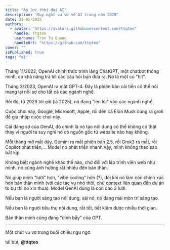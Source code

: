 ```yaml
---
title: "Áp lực thời đại AI"
description: "Suy nghĩ vu vơ về AI trong năm 2025"
date: 31-05-2025
authors:
  - avatar: "https://avatars.githubusercontent.com/ttqteo"
    handle: ttqteo
    username: Tran Tu Quang
    handleUrl: "https://github.com/ttqteo"
cover: ""
isPublished: true
tags: "ai"
---
```


Tháng 11/2022, OpenAI chính thức trình làng ChatGPT, một chatbot thông minh, có khả năng trả lời các câu hỏi bạn đưa ra. Nó là một cú "hit".

Tháng 3/2023, OpenAI ra mắt GPT-4. Đây là phiên bản cải tiến có thể nói mang lại nỗi sợ cho tất cả các ngành nghề.

Rồi đó, từ 2023 tới giờ (là 2025), nó đang "len lỏi" vào các ngành nghề.

Cuộc chơi này, Google, Microsoft, Apple, rồi đến cả Elon Musk cũng ra grok để gia nhập cuộc chơi này.

Cái đáng sợ của GenAI, đó chính là nó tạo nội dung có thể không có thật thay vì người ta suy nghĩ nó có nguồn gốc từ website nào hay không.

Mỗi tháng mở mắt dậy, Gemini ra mắt phiên bản 2.5, rồi Grok3 ra mắt, rồi Copilot phát triển,... Model nó phát triển nhanh vậy, mình không theo sao bắt kịp.

Không biết ngành nghề khác thế nào, chứ đối với lập trình viên web như mình, nó cũng ảnh hưởng rất nhiều đến bản thân.

Nó giúp mình "lười" hơn, "vibe coding" hơn (?), đôi khi nó làm còn chính xác hơn bản thân mình (với các tác vụ nhỏ thôi, chứ context liên quan đến dự án to bự thì nó xin thua). Model GenAI đúng là con dao 2 lưỡi.

Nếu bạn là người sáng tạo nội dung, xài nó, nó đang mài mòn trí sáng tạo.

Nếu bạn là người tiêu thụ nội dung, rất tốt, tiết kiệm được nhiều thời gian. 

Bản thân mình cũng đang "dính bẫy" của GPT.

---
Một chút vu vơ trong buổi chiều ngu ngơ.

tái bút, **@ttqteo**